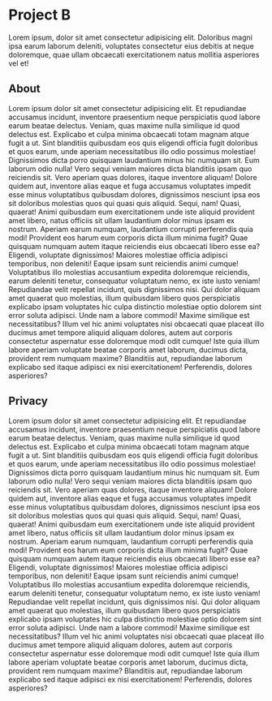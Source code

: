 # Project B

Lorem ipsum, dolor sit amet consectetur adipisicing elit. Doloribus magni ipsa earum laborum deleniti, voluptates consectetur eius debitis at neque doloremque, quae ullam obcaecati exercitationem natus mollitia asperiores vel et!

## About

Lorem ipsum dolor sit amet consectetur adipisicing elit. Et repudiandae accusamus incidunt, inventore praesentium neque perspiciatis quod labore earum beatae delectus. Veniam, quas maxime nulla similique id quod delectus est.
Explicabo et culpa minima obcaecati totam magnam atque fugit a ut. Sint blanditiis quibusdam eos quis eligendi officia fugit doloribus et quos earum, unde aperiam necessitatibus illo odio possimus molestiae!
Dignissimos dicta porro quisquam laudantium minus hic numquam sit. Eum laborum odio nulla! Vero sequi veniam maiores dicta blanditiis ipsam quo reiciendis sit. Vero aperiam quas dolores, itaque inventore aliquam!
Dolore quidem aut, inventore alias eaque et fuga accusamus voluptates impedit esse minus voluptatibus quibusdam dolores, dignissimos nesciunt ipsa eos sit doloribus molestias quos qui quasi quis aliquid. Sequi, nam!
Quasi, quaerat! Animi quibusdam eum exercitationem unde iste aliquid provident amet libero, natus officiis sit ullam laudantium dolor minus ipsam ex nostrum. Aperiam earum numquam, laudantium corrupti perferendis quia modi!
Provident eos harum eum corporis dicta illum minima fugit? Quae quisquam numquam autem itaque reiciendis eius obcaecati libero esse ea? Eligendi, voluptate dignissimos! Maiores molestiae officia adipisci temporibus, non deleniti!
Eaque ipsam sunt reiciendis animi cumque! Voluptatibus illo molestias accusantium expedita doloremque reiciendis, earum deleniti tenetur, consequatur voluptatum nemo, ex iste iusto veniam! Repudiandae velit repellat incidunt, quis dignissimos nisi.
Qui dolor aliquam amet quaerat quo molestias, illum quibusdam libero quos perspiciatis explicabo ipsam voluptates hic culpa distinctio molestiae optio dolorem sint error soluta adipisci. Unde nam a labore commodi!
Maxime similique est necessitatibus? Illum vel hic animi voluptates nisi obcaecati quae placeat illo ducimus amet tempore aliquid aliquam dolores, autem aut corporis consectetur aspernatur esse doloremque modi odit cumque!
Iste quia illum labore aperiam voluptate beatae corporis amet laborum, ducimus dicta, provident rem numquam maxime? Blanditiis aut, repudiandae laborum explicabo sed itaque adipisci ex nisi exercitationem! Perferendis, dolores asperiores?

## Privacy

Lorem ipsum dolor sit amet consectetur adipisicing elit. Et repudiandae accusamus incidunt, inventore praesentium neque perspiciatis quod labore earum beatae delectus. Veniam, quas maxime nulla similique id quod delectus est.
Explicabo et culpa minima obcaecati totam magnam atque fugit a ut. Sint blanditiis quibusdam eos quis eligendi officia fugit doloribus et quos earum, unde aperiam necessitatibus illo odio possimus molestiae!
Dignissimos dicta porro quisquam laudantium minus hic numquam sit. Eum laborum odio nulla! Vero sequi veniam maiores dicta blanditiis ipsam quo reiciendis sit. Vero aperiam quas dolores, itaque inventore aliquam!
Dolore quidem aut, inventore alias eaque et fuga accusamus voluptates impedit esse minus voluptatibus quibusdam dolores, dignissimos nesciunt ipsa eos sit doloribus molestias quos qui quasi quis aliquid. Sequi, nam!
Quasi, quaerat! Animi quibusdam eum exercitationem unde iste aliquid provident amet libero, natus officiis sit ullam laudantium dolor minus ipsam ex nostrum. Aperiam earum numquam, laudantium corrupti perferendis quia modi!
Provident eos harum eum corporis dicta illum minima fugit? Quae quisquam numquam autem itaque reiciendis eius obcaecati libero esse ea? Eligendi, voluptate dignissimos! Maiores molestiae officia adipisci temporibus, non deleniti!
Eaque ipsam sunt reiciendis animi cumque! Voluptatibus illo molestias accusantium expedita doloremque reiciendis, earum deleniti tenetur, consequatur voluptatum nemo, ex iste iusto veniam! Repudiandae velit repellat incidunt, quis dignissimos nisi.
Qui dolor aliquam amet quaerat quo molestias, illum quibusdam libero quos perspiciatis explicabo ipsam voluptates hic culpa distinctio molestiae optio dolorem sint error soluta adipisci. Unde nam a labore commodi!
Maxime similique est necessitatibus? Illum vel hic animi voluptates nisi obcaecati quae placeat illo ducimus amet tempore aliquid aliquam dolores, autem aut corporis consectetur aspernatur esse doloremque modi odit cumque!
Iste quia illum labore aperiam voluptate beatae corporis amet laborum, ducimus dicta, provident rem numquam maxime? Blanditiis aut, repudiandae laborum explicabo sed itaque adipisci ex nisi exercitationem! Perferendis, dolores asperiores?
